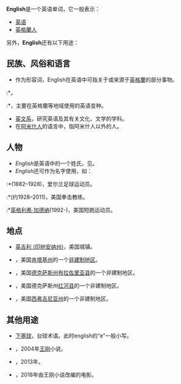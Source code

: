 {{Distinguish|英吉利 (消歧義)}}
'''English'''是一个英语单词，它一般表示：
*[[英语|英语]]
*[[英格蘭人|英格蘭人]]
另外，'''English'''还有以下用途：

==民族、风俗和语言==
*作为形容词，English在英语中可指关于或来源于[[英格蘭|英格蘭]]的部分事物。
:*{{le|英格兰国籍|English national identity}}。
:*{{Link-en|英格兰英语|English language in England}}，主要在英格蘭等地域使用的英语变种。
*[[英文系|英文系]]，研究英语及其有关文化、文学的学科。
*在[[阿米什人|阿米什人]]的语言中，指阿米什人以外的人。

==人物==
*''English''是英语中的一个姓氏，见{{le|英格利希 (姓)|English (surname)}}。
*''English''还可作为名字使用，如：
:*{{le|英格利希·麦克康纳尔|English McConnell}}(1882–1928)，爱尔兰足球运动员。
:*{{le|英格利希·费舍尔|English Fisher}}(约1928–2011)，美国拳击教练。
:*[[英格利希·加德纳|英格利希·加德纳]](1992-)，美国短跑运动员。

==地点==
*[[英吉利_(印地安纳州)|英吉利 (印地安纳州)]]，美国城镇。
*{{le|英吉利 (肯塔基州)|English, Kentucky}}，美国[[肯塔基州|肯塔基州]]的一个[[非建制地区|非建制地区]]。
*{{le|英吉利 (布拉佐里亚县)|English, Brazoria County, Texas}}，美国[[德克萨斯州|德克萨斯州]][[布拉佐里亚县|布拉佐里亚县]]的一个非建制地区。
*{{le|英吉利 (红河县)|English, Red River County, Texas}}，美国德克萨斯州[[红河县|红河县]]的一个非建制地区。
*{{le|英吉利 (西弗吉尼亚州)|English, West Virginia}}，美国[[西弗吉尼亚州|西弗吉尼亚州]]的一个非建制地区。

==其他用途==
*[[下塞球|下塞球]]，台球术语。此时english的“e”一般小写。
*{{le|英格力士|English (novel)}}，2004年[[王刚_(作家)|王刚]]小说。
*{{le|英格兰人 (电影)|English (2013 film)}}，2013年{{le|马拉雅拉姆电影|Malayalam cinema}}。
*{{le|英格力士 (电影)|English (2018 film)}}，2018年由王刚小说改编的电影。
{{disambiguation}}